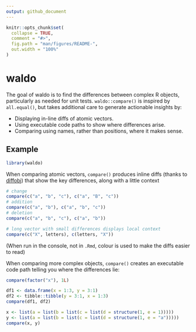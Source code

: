 ```yaml
---
output: github_document
---
```


<!-- README.md is generated from README.Rmd. Please edit that file -->

```r
knitr::opts_chunk$set(
  collapse = TRUE,
  comment = "#>",
  fig.path = "man/figures/README-",
  out.width = "100%"
)
```

# waldo

<!-- badges: start -->
<!-- badges: end -->

The goal of waldo is to find the differences between complex R objects, particularly as needed for unit tests. `waldo::compare()` is inspired by 
`all.equal()`, but takes additional care to generate actionable insights by:

* Displaying in-line diffs of atomic vectors.
* Using executable code paths to show where differences arise.
* Comparing using names, rather than positions, where it makes sense.

<!--
## Installation

You can install the released version of waldo from [CRAN](https://CRAN.R-project.org) with:

``` r
install.packages("waldo")
```
-->

## Example

```r
library(waldo)
```

When comparing atomic vectors, `compare()` produces inline diffs (thanks to [diffobj](https://github.com/brodieG/diffobj)) that show the key differences, along with a little context

```r
# change
compare(c("a", "b", "c"), c("a", "B", "c"))
# addition
compare(c("a", "b"), c("a", "b", "c"))
# deletion
compare(c("a", "b", "c"), c("a", "b"))

# long vector with small differences displays local context
compare(c("X", letters), c(letters, "X"))
```

(When run in the console, not in `.Rmd`, colour is used to make the diffs easier to read)

When comparing more complex objects, `compare()` creates an executable code path telling you where the differences lie:

```r
compare(factor("x"), 1L)

df1 <- data.frame(x = 1:3, y = 3:1)
df2 <- tibble::tibble(y = 3:1, x = 1:3)
compare(df1, df2)

x <- list(a = list(b = list(c = list(d = structure(1, e = 1)))))
y <- list(a = list(b = list(c = list(d = structure(1, e = "a")))))
compare(x, y)
```

